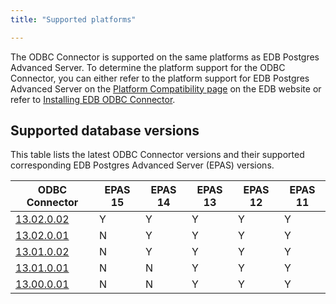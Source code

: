 ```yaml
---
title: "Supported platforms"

---
```


The ODBC Connector is supported on the same platforms as EDB Postgres Advanced Server. To determine the platform support for the ODBC Connector, you can either refer to the platform support for EDB Postgres Advanced Server on the [Platform Compatibility page](https://www.enterprisedb.com/platform-compatibility#epas) on the EDB website or refer to [Installing EDB ODBC Connector](./installing). 

## Supported database versions

This table lists the latest ODBC Connector versions and their supported corresponding EDB Postgres Advanced Server (EPAS) versions. 

|                       ODBC Connector                        | EPAS 15 | EPAS 14 | EPAS 13 | EPAS 12 | EPAS 11 |
| ----------------------------------------------------------- | ------- | ------- | ------- | ------- | ------- |
| [13.02.0.02](01_odbc_rel_notes/odbc_13.2.0.02_rel_notes)    | Y       | Y       | Y       | Y       | Y       |
| [13.02.0.01](01_odbc_rel_notes/02_odbc_13.2.0.01_rel_notes) | N       | Y       | Y       | Y       | Y       |
| [13.01.0.02](01_odbc_rel_notes/03_odbc_13.1.0.02_rel_notes) | N       | Y       | Y       | Y       | Y       |
| [13.01.0.01](01_odbc_rel_notes/04_odbc_13.1.0.01_rel_notes) | N       | N       | Y       | Y       | Y       |
| [13.00.0.01](01_odbc_rel_notes/05_odbc_13.0.0.01_rel_notes) | N       | N       | Y       | Y       | Y       |